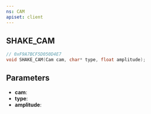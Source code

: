 ```yaml
---
ns: CAM
apiset: client
---
```

## SHAKE_CAM

```c
// 0xF9A7BCF5D050D4E7
void SHAKE_CAM(Cam cam, char* type, float amplitude);
```


## Parameters
* **cam**:
* **type**:
* **amplitude**: